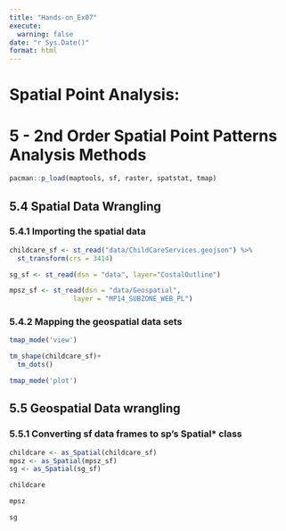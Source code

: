 ```yaml
---
title: "Hands-on_Ex07"
execute:
  warning: false 
date: "r Sys.Date()"
format: html
---
```


# Spatial Point Analysis:

# **5 - 2nd Order Spatial Point Patterns Analysis Methods**

```r
pacman::p_load(maptools, sf, raster, spatstat, tmap)

```

## **5.4 Spatial Data Wrangling**

### **5.4.1 Importing the spatial data**

```r
childcare_sf <- st_read("data/ChildCareServices.geojson") %>%
  st_transform(crs = 3414)
```

```r
sg_sf <- st_read(dsn = "data", layer="CostalOutline")
```

```r
mpsz_sf <- st_read(dsn = "data/Geospatial", 
                layer = "MP14_SUBZONE_WEB_PL")
```

### **5.4.2 Mapping the geospatial data sets**

```r
tmap_mode('view')
```

```r
tm_shape(childcare_sf)+
  tm_dots()
```

```r
tmap_mode('plot')
```

## **5.5 Geospatial Data wrangling**

### **5.5.1 Converting sf data frames to sp’s Spatial\* class**

```r
childcare <- as_Spatial(childcare_sf)
mpsz <- as_Spatial(mpsz_sf)
sg <- as_Spatial(sg_sf)

```

```r
childcare
```

```r
mpsz
```

```r
sg
```

```r

```

```r

```

```r

```

```r

```

```r

```
